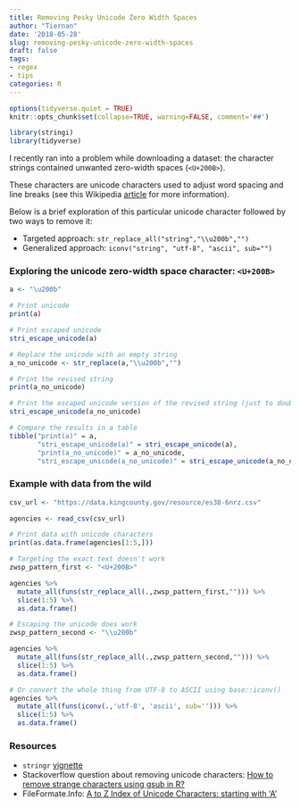 ```yaml
---
title: Removing Pesky Unicode Zero Width Spaces
author: "Tiernan"
date: '2018-05-28' 
slug: removing-pesky-unicode-zero-width-spaces
draft: false
tags:
- regex
- tips
categories: R
---
```


```r
options(tidyverse.quiet = TRUE)
knitr::opts_chunk$set(collapse=TRUE, warning=FALSE, comment='##')

```

```r
library(stringi)
library(tidyverse)
```

I recently ran into a problem while downloading a dataset: the character strings contained unwanted zero-width spaces (`<U+200B>`).

These characters are unicode characters used to adjust word spacing and line breaks (see this Wikipedia [article](https://en.wikipedia.org/wiki/Zero-width_space) for more information).

Below is a brief exploration of this particular unicode character followed by two ways to remove it:

  + Targeted approach: `str_replace_all("string","\\u200b","")`
  + Generalized approach: `iconv("string", "utf-8", "ascii", sub="")`

### Exploring the unicode zero-width space character: `<U+200B>`
```r
a <- "\u200b"

# Print unicode
print(a)

# Print escaped unicode
stri_escape_unicode(a)

# Replace the unicode with an empty string
a_no_unicode <- str_replace(a,"\\u200b","")

# Print the revised string
print(a_no_unicode)

# Print the escaped unicode version of the revised string (just to double-check)
stri_escape_unicode(a_no_unicode)


```

```r
# Compare the results in a table
tibble("print(a)" = a,
       "stri_escape_unicode(a)" = stri_escape_unicode(a),
       "print(a_no_unicode)" = a_no_unicode,
       "stri_escape_unicode(a_no_unicode)" = stri_escape_unicode(a_no_unicode))

```


### Example with data from the wild
```r
csv_url <- "https://data.kingcounty.gov/resource/es38-6nrz.csv"

agencies <- read_csv(csv_url)

# Print data with unicode characters
print(as.data.frame(agencies[1:5,]))

# Targeting the exact text doesn't work
zwsp_pattern_first <- "<U+200B>"

agencies %>% 
  mutate_all(funs(str_replace_all(.,zwsp_pattern_first,""))) %>% 
  slice(1:5) %>% 
  as.data.frame()

# Escaping the unicode does work
zwsp_pattern_second <- "\\u200b"

agencies %>% 
  mutate_all(funs(str_replace_all(.,zwsp_pattern_second,""))) %>% 
  slice(1:5) %>% 
  as.data.frame()

# Or convert the whole thing from UTF-8 to ASCII using base::iconv()
agencies %>% 
  mutate_all(funs(iconv(.,'utf-8', 'ascii', sub=''))) %>% 
  slice(1:5) %>% 
  as.data.frame()

```

### Resources

  + `stringr` [vignette](https://cran.r-project.org/web/packages/stringr/vignettes/regular-expressions.html) 
  + Stackoverflow question about removing unicode characters: [How to remove strange characters using gsub in R?](https://stackoverflow.com/q/38828620)
  + FileFormate.Info: [A to Z Index of Unicode Characters: starting with 'A'](https://www.fileformat.info/info/unicode/char/a.htm)